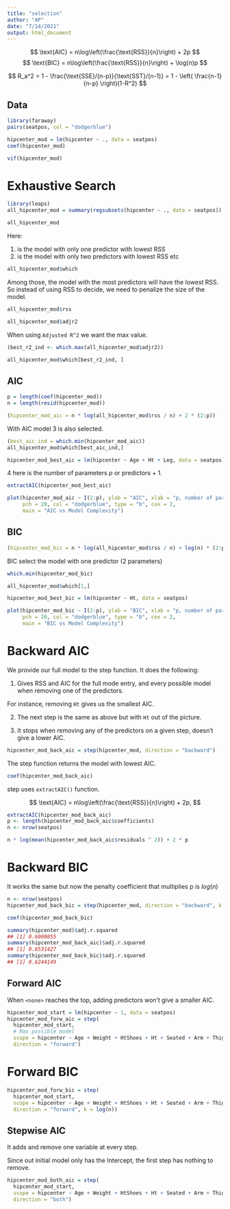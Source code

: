 ```yaml
---
title: "selection"
author: "AP"
date: "7/14/2021"
output: html_document
---
```


$$
\text{AIC} = n\log\left(\frac{\text{RSS}}{n}\right) + 2p
$$
$$
\text{BIC} = n\log\left(\frac{\text{RSS}}{n}\right) + \log(n)p
$$



$$
R_a^2 = 1 - \frac{\text{SSE}/(n-p)}{\text{SST}/(n-1)} = 1 - \left(  \frac{n-1}{n-p} \right)(1-R^2)
$$

## Data

```r
library(faraway)
pairs(seatpos, col = "dodgerblue")
```

```r
hipcenter_mod = lm(hipcenter ~ ., data = seatpos)
coef(hipcenter_mod)
```


```r
vif(hipcenter_mod)
```

# Exhaustive Search

```r
library(leaps)
all_hipcenter_mod = summary(regsubsets(hipcenter ~ ., data = seatpos))
```

```r
all_hipcenter_mod
```
Here:

1) is the model with only one predictor with lowest RSS
2) is the model with only two predictors with lowest RSS
etc

```r
all_hipcenter_mod$which
```

Among those, the model with the most predictors will have the lowest RSS. So instead of using RSS to decide, we need to penalize the size of the model.

```r
all_hipcenter_mod$rss
```

```r
all_hipcenter_mod$adjr2
```

When using `Adjusted R^2` we want the max value. 

```r
(best_r2_ind <- which.max(all_hipcenter_mod$adjr2))
```

```r
all_hipcenter_mod$which[best_r2_ind, ]
```

## AIC

```r
p = length(coef(hipcenter_mod))
n = length(resid(hipcenter_mod))
```

```r
(hipcenter_mod_aic = n * log(all_hipcenter_mod$rss / n) + 2 * (2:p))
```

With AIC model 3 is also selected.

```r
(best_aic_ind = which.min(hipcenter_mod_aic))
all_hipcenter_mod$which[best_aic_ind,]
```

```r
hipcenter_mod_best_aic = lm(hipcenter ~ Age + Ht + Leg, data = seatpos)
```

4 here is the number of parameters $p$ or predictors + 1.

```r
extractAIC(hipcenter_mod_best_aic)
```


```r
plot(hipcenter_mod_aic ~ I(2:p), ylab = "AIC", xlab = "p, number of parameters", 
     pch = 20, col = "dodgerblue", type = "b", cex = 2,
     main = "AIC vs Model Complexity")
```

## BIC

```r
(hipcenter_mod_bic = n * log(all_hipcenter_mod$rss / n) + log(n) * (2:p))
```

BIC select the model with one predictor (2 parameters)

```r
which.min(hipcenter_mod_bic)
```

```r
all_hipcenter_mod$which[1,]
```

```r
hipcenter_mod_best_bic = lm(hipcenter ~ Ht, data = seatpos)
```

```r
plot(hipcenter_mod_bic ~ I(2:p), ylab = "BIC", xlab = "p, number of parameters", 
     pch = 20, col = "dodgerblue", type = "b", cex = 2,
     main = "BIC vs Model Complexity")
```

# Backward AIC

We provide our full model to the step function. It does the following:

1) Gives RSS and AIC for the full mode <none> entry, and every possible model when removing one of the predictors.

For instance, removing `Ht` gives us the smallest AIC.

2) The next step is the same as above but with `Ht` out of the picture.

3) It stops when removing any of the predictors on a given step, doesn't give a lower AIC.

```r
hipcenter_mod_back_aic = step(hipcenter_mod, direction = "backward")
```

The step function returns the model with lowest AIC.

```r
coef(hipcenter_mod_back_aic)
```

step uses `extractAIC()` function.

$$
\text{AIC} = n\log\left(\frac{\text{RSS}}{n}\right) + 2p,
$$

```r
extractAIC(hipcenter_mod_back_aic)
p <- length(hipcenter_mod_back_aic$coefficients)
n <- nrow(seatpos)

n * log(mean(hipcenter_mod_back_aic$residuals ^ 2)) + 2 * p
```

# Backward BIC

It works the same but now the penalty coefficient that multiplies p is $log(n)$

```r
n <- nrow(seatpos)
hipcenter_mod_back_bic = step(hipcenter_mod, direction = "backward", k = log(n))
```
```r
coef(hipcenter_mod_back_bic)
```

```r
summary(hipcenter_mod)$adj.r.squared
## [1] 0.6000855
summary(hipcenter_mod_back_aic)$adj.r.squared
## [1] 0.6531427
summary(hipcenter_mod_back_bic)$adj.r.squared
## [1] 0.6244149
```

## Forward AIC

When `<none>` reaches the top, adding predictors won't give a smaller AIC.

```r

hipcenter_mod_start = lm(hipcenter ~ 1, data = seatpos)
hipcenter_mod_forw_aic = step(
  hipcenter_mod_start, 
  # Max possible model
  scope = hipcenter ~ Age + Weight + HtShoes + Ht + Seated + Arm + Thigh + Leg, 
  direction = "forward")
```

# Forward BIC

```r
hipcenter_mod_forw_bic = step(
  hipcenter_mod_start, 
  scope = hipcenter ~ Age + Weight + HtShoes + Ht + Seated + Arm + Thigh + Leg, 
  direction = "forward", k = log(n))
```
## Stepwise AIC

It adds and remove one variable at every step.

Since out initial model only has the Intercept, the first step has nothing to remove.

```r
hipcenter_mod_both_aic = step(
  hipcenter_mod_start, 
  scope = hipcenter ~ Age + Weight + HtShoes + Ht + Seated + Arm + Thigh + Leg, 
  direction = "both")
```




